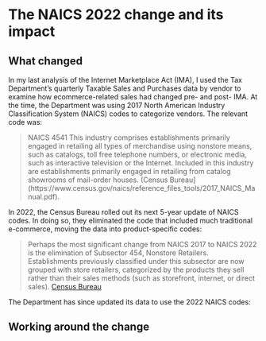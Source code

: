 
# The NAICS 2022 change and its impact

## What changed

In my last analysis of the Internet Marketplace Act (IMA), I used the Tax Department's quarterly Taxable Sales and Purchases data by vendor to examine how ecommerce-related sales had changed pre- and post- IMA. At the time, the Department was using 2017 North American Industry Classification System (NAICS) codes to categorize vendors. The relevant code was:

>NAICS 4541 This industry comprises establishments primarily engaged in retailing all types of merchandise using nonstore means, such as catalogs, toll free telephone numbers, or electronic media, such as interactive television or the Internet. Included in this industry are establishments primarily engaged in retailing from catalog showrooms of mail-order houses. (Census Bureau](https://www.census.gov/naics/reference_files_tools/2017_NAICS_Manual.pdf).

In 2022, the Census Bureau rolled out its next 5-year update of NAICS codes. In doing so, they eliminated the code that included much traditional e-commerce, moving the data into product-specific codes:

>Perhaps the most significant change from NAICS 2017 to NAICS 2022 is the elimination of Subsector 454, Nonstore Retailers. Establishments previously classified under this subsector are now grouped with store retailers, categorized by the products they sell rather than their sales methods (such as storefront, internet, or direct sales). [Census Bureau](https://www.census.gov/library/reference/code-lists/naics/2022/implementation-timeline.html)

The Department has since updated its data to use the 2022 NAICS codes:


## Working around the change